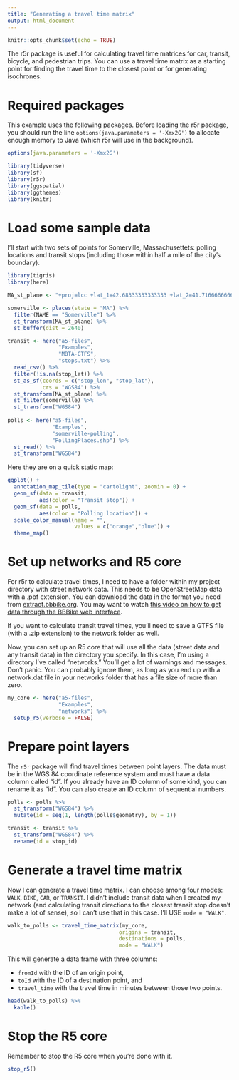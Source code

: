 ```yaml
---
title: "Generating a travel time matrix"
output: html_document
---
```


```r
knitr::opts_chunk$set(echo = TRUE)
```

The r5r package is useful for calculating travel time matrices for 
car, transit, bicycle, and pedestrian trips. You can use a travel
time matrix as a starting point for finding the travel time to 
the closest point or for generating isochrones.

# Required packages

This example uses the following packages. Before loading the r5r
package, you should run the line `options(java.parameters = '-Xmx2G')`
to allocate enough memory to Java (which r5r will use in the 
background).


```r
options(java.parameters = '-Xmx2G')

library(tidyverse)
library(sf)
library(r5r)
library(ggspatial)
library(ggthemes)
library(knitr)
```

# Load some sample data

I'll start with two sets of points for Somerville, Massachusettets:
polling locations and transit stops (including those within half a mile
of the city's boundary).

```r
library(tigris)
library(here)

MA_st_plane <- "+proj=lcc +lat_1=42.68333333333333 +lat_2=41.71666666666667 +lat_0=41 +lon_0=-71.5 +x_0=200000.0001016002 +y_0=750000 +ellps=GRS80 +towgs84=0,0,0,0,0,0,0 +to_meter=0.3048006096012192 +no_defs"

somerville <- places(state = "MA") %>%
  filter(NAME == "Somerville") %>%
  st_transform(MA_st_plane) %>%
  st_buffer(dist = 2640)

transit <- here("a5-files",
                "Examples",
                "MBTA-GTFS",
                "stops.txt") %>%
  read_csv() %>%
  filter(!is.na(stop_lat)) %>%
  st_as_sf(coords = c("stop_lon", "stop_lat"),
           crs = "WGS84") %>%
  st_transform(MA_st_plane) %>%
  st_filter(somerville) %>%
  st_transform("WGS84")
  
polls <- here("a5-files",
              "Examples",
              "somerville-polling",
              "PollingPlaces.shp") %>%
  st_read() %>%
  st_transform("WGS84")

```

Here they are on a quick static map:

```r
ggplot() +
  annotation_map_tile(type = "cartolight", zoomin = 0) +
  geom_sf(data = transit,
          aes(color = "Transit stop")) +
  geom_sf(data = polls,
          aes(color = "Polling location")) +
  scale_color_manual(name = "",
                     values = c("orange","blue")) +
  theme_map()
```  

# Set up networks and R5 core

For r5r to calculate travel times, I need to have a folder within
my project directory with street network data. This needs to be 
OpenStreetMap data with a .pbf extension. You can download the data
in the format you need from 
[extract.bbbike.org](https://extract.bbbike.org/){target="_blank"}. 
You may want to watch 
[this video on how to get data through the BBBike web interface](https://harvard.zoom.us/rec/play/gUcKA268dHZcjD5qJX0MJmWlT4IpZ6dVnxZ2jFks-Y19irF2C5PFsHz4yL2EBBTHuu1Ua1HVXDArlqtz.mheNs6bxuHt9O29S?autoplay=true&startTime=1664806470000){target="_blank"}.

If you want to calculate transit travel times, you'll need to save a 
GTFS file (with a .zip extension) to the network folder as well.

Now, you can set up an R5 core that will use all the data (street data
and any transit data) in the directory you specify. In this case, I'm 
using a directory I've called "networks." You'll get a lot of warnings
and messages. Don't panic. You can probably ignore them, as long as you
end up with a network.dat file in your networks folder
that has a file size of more than zero.

```r
my_core <- here("a5-files",
                "Examples",
                "networks") %>%
  setup_r5(verbose = FALSE)
```

# Prepare point layers

The `r5r` package will find travel times between point layers. The
data must be in the WGS 84 coordinate reference system and must 
have a data column called "id". If you already have an ID column
of some kind, you can rename it as "id". You can also create an ID
column of sequential numbers.

```r
polls <- polls %>%
  st_transform("WGS84") %>%
  mutate(id = seq(1, length(polls$geometry), by = 1))

transit <- transit %>%
  st_transform("WGS84") %>%
  rename(id = stop_id)
```

# Generate a travel time matrix

Now I can generate a travel time matrix. I can choose among
four modes: `WALK`, `BIKE`, `CAR`, or `TRANSIT`. I didn't include
transit data when I created my network (and calculating transit
directions to the closest transit stop doesn't make a lot of sense),
so I can't use that in this case. I'll USE `mode = "WALK"`.

```r
walk_to_polls <- travel_time_matrix(my_core,
                                   origins = transit,
                                   destinations = polls,
                                   mode = "WALK")
```

This will generate a data frame with three columns: 

* `fromId` with the ID of an origin point,
* `toId` with the ID of a destination point, and
* `travel_time` with the travel time in minutes between those two points.

```r
head(walk_to_polls) %>%
  kable()
```

# Stop the R5 core

Remember to stop the R5 core when you're done with it.

```r
stop_r5()
```

